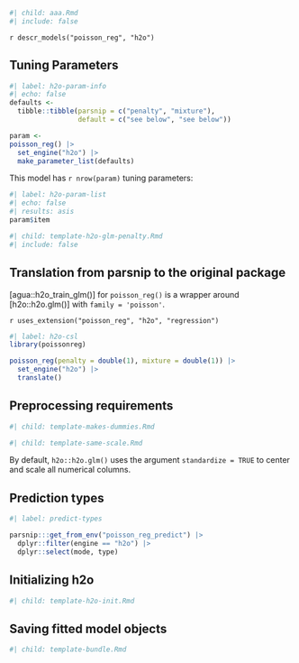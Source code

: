 ```r
#| child: aaa.Rmd
#| include: false
```

`r descr_models("poisson_reg", "h2o")`

## Tuning Parameters

```r
#| label: h2o-param-info
#| echo: false
defaults <- 
  tibble::tibble(parsnip = c("penalty", "mixture"),
                 default = c("see below", "see below"))

param <-
poisson_reg() |> 
  set_engine("h2o") |> 
  make_parameter_list(defaults)
```

This model has `r nrow(param)` tuning parameters:

```r
#| label: h2o-param-list
#| echo: false
#| results: asis
param$item
```

```r
#| child: template-h2o-glm-penalty.Rmd
#| include: false
```

## Translation from parsnip to the original package

[agua::h2o_train_glm()] for `poisson_reg()` is a wrapper around [h2o::h2o.glm()] with `family = 'poisson'`. 

`r uses_extension("poisson_reg", "h2o", "regression")`

```r
#| label: h2o-csl
library(poissonreg)

poisson_reg(penalty = double(1), mixture = double(1)) |> 
  set_engine("h2o") |> 
  translate()
```

## Preprocessing requirements

```r
#| child: template-makes-dummies.Rmd
```

```r
#| child: template-same-scale.Rmd
```

By default, `h2o::h2o.glm()` uses the argument `standardize = TRUE` to center and scale all numerical columns. 

## Prediction types

```r
#| label: predict-types

parsnip:::get_from_env("poisson_reg_predict") |>
  dplyr::filter(engine == "h2o") |>
  dplyr::select(mode, type)

```

## Initializing h2o  

```r
#| child: template-h2o-init.Rmd
```

## Saving fitted model objects

```r
#| child: template-bundle.Rmd
```
